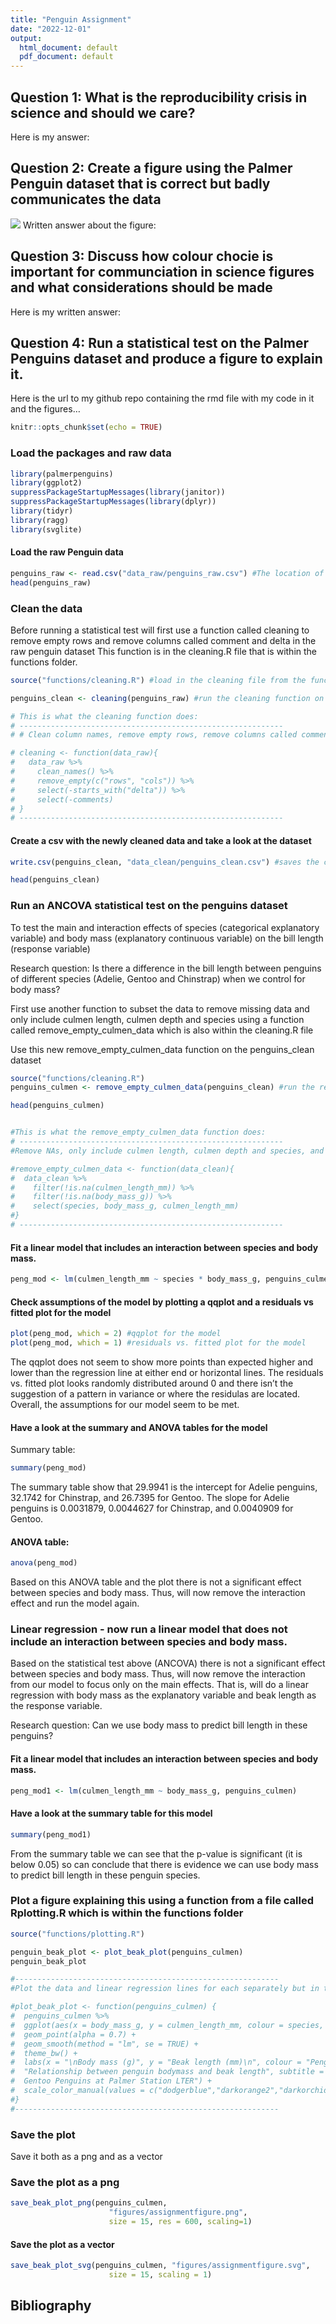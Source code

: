```yaml
---
title: "Penguin Assignment"
date: "2022-12-01"
output:
  html_document: default
  pdf_document: default
---
```


## Question 1: What is the reproducibility crisis in science and should we care?
Here is my answer:


## Question 2: Create a figure using the Palmer Penguin dataset that is correct but badly communicates the data

![](Badfigure_assignment.png)
Written answer about the figure:

## Question 3: Discuss how colour chocie is important for communciation in science figures and what considerations should be made
Here is my written answer:


## Question 4: Run a statistical test on the Palmer Penguins dataset and produce a figure to explain it.

Here is the url to my github repo containing the rmd file with my code in it and the figures...

```r
knitr::opts_chunk$set(echo = TRUE)
```

### Load the packages and raw data
```r
library(palmerpenguins)
library(ggplot2)
suppressPackageStartupMessages(library(janitor))
suppressPackageStartupMessages(library(dplyr))
library(tidyr)
library(ragg)
library(svglite)

```


#### Load the raw Penguin data
```r
penguins_raw <- read.csv("data_raw/penguins_raw.csv") #The location of this csv depends on where it has been saved
head(penguins_raw)
```


### Clean the data
Before running a statistical test will first use a function called cleaning to remove empty rows and remove columns called comment and delta in the raw penguin dataset This function is in the cleaning.R file that is within the functions folder.

```r

source("functions/cleaning.R") #load in the cleaning file from the functions folder it is in

penguins_clean <- cleaning(penguins_raw) #run the cleaning function on the raw data and save as another dataset

# This is what the cleaning function does:
# -----------------------------------------------------------
# # Clean column names, remove empty rows, remove columns called comment and delta

# cleaning <- function(data_raw){
#   data_raw %>%
#     clean_names() %>%
#     remove_empty(c("rows", "cols")) %>%
#     select(-starts_with("delta")) %>%
#     select(-comments)
# }
# -----------------------------------------------------------

```


#### Create a csv with the newly cleaned data and take a look at the dataset

```r
write.csv(penguins_clean, "data_clean/penguins_clean.csv") #saves the cleaned dataset as penguins_clean in a folder called data_clean

head(penguins_clean)

```



### Run an ANCOVA statistical test on the penguins dataset
To test the main and interaction effects of species (categorical explanatory variable) and body mass (explanatory continuous variable) on the bill length (response variable)

Research question: Is there a difference in the bill length between penguins of different species (Adelie, Gentoo and Chinstrap) when we control for body mass?

First use another function to subset the data to remove missing data and only include culmen length, culmen depth and species using a function called remove_empty_culmen_data which is also within the cleaning.R file


Use this new remove_empty_culmen_data function on the penguins_clean dataset
```r

source("functions/cleaning.R")
penguins_culmen <- remove_empty_culmen_data(penguins_clean) #run the remove_empty_culmen function on the cleaned data

head(penguins_culmen)


#This is what the remove_empty_culmen_data function does:
# -----------------------------------------------------------
#Remove NAs, only include culmen length, culmen depth and species, and use a function

#remove_empty_culmen_data <- function(data_clean){
#  data_clean %>%
#    filter(!is.na(culmen_length_mm)) %>%
#    filter(!is.na(body_mass_g)) %>%
#    select(species, body_mass_g, culmen_length_mm)
#}
# -----------------------------------------------------------
```


#### Fit a linear model that includes an interaction between species and body mass.
```r
peng_mod <- lm(culmen_length_mm ~ species * body_mass_g, penguins_culmen) #where species is the explanatory variable culmen_length_mm is the covariate and body_mass_g is the response variable

```

#### Check assumptions of the model by plotting a qqplot and a residuals vs fitted plot for the model
```r
plot(peng_mod, which = 2) #qqplot for the model
plot(peng_mod, which = 1) #residuals vs. fitted plot for the model
```

The qqplot does not seem to show more points than expected higher and lower than the regression line at either end or horizontal lines.
The residuals vs. fitted plot looks randomly distributed around 0 and there isn't the suggestion of a pattern in variance or where the residulas are located.
Overall, the assumptions for our model seem to be met.



#### Have a look at the summary and ANOVA tables for the model

Summary table:
```r
summary(peng_mod)

```
The summary table show that 29.9941 is the intercept for Adelie penguins, 32.1742 for Chinstrap, and 26.7395 for Gentoo.
The slope for Adelie penguins is 0.0031879, 0.0044627 for Chinstrap, and 0.0040909 for Gentoo.



#### ANOVA table:
```r
anova(peng_mod)

```

Based on this ANOVA table and the plot there is not a significant effect between species and body mass.
Thus, will now remove the interaction effect and run the model again.



### Linear regression - now run a linear model that does not include an interaction between species and body mass.
Based on the statistical test above (ANCOVA) there is not a significant effect between species and body mass. Thus, will now remove the interaction from our model to focus only on the main effects. That is, will do a linear regression with body mass as the explanatory variable and beak length as the response variable. 

Research question: Can we use body mass to predict bill length in these penguins?

#### Fit a linear model that includes an interaction between species and body mass.
```r
peng_mod1 <- lm(culmen_length_mm ~ body_mass_g, penguins_culmen)

```


#### Have a look at the summary table for this model

```r
summary(peng_mod1)
```
From the summary table we can see that the p-value is significant (it is below 0.05) so can conclude that there is evidence we can use body mass to predict bill length in these penguin species.


### Plot a figure explaining this using a function from a file called Rplotting.R which is within the functions folder

```r

source("functions/plotting.R")

penguin_beak_plot <- plot_beak_plot(penguins_culmen)
penguin_beak_plot

#-----------------------------------------------------------
#Plot the data and linear regression lines for each separately but in the same plot. Each species is coloured differently, the alpha level is set to help see the spread of data points, regression lines ar added, the background theme is changed to black and white, new labels are made for the axes and a title is added

#plot_beak_plot <- function(penguins_culmen) {
#  penguins_culmen %>%
#  ggplot(aes(x = body_mass_g, y = culmen_length_mm, colour = species, shape = species), alpha = 0.05) +
#  geom_point(alpha = 0.7) +
#  geom_smooth(method = "lm", se = TRUE) +
#  theme_bw() +
#  labs(x = "\nBody mass (g)", y = "Beak length (mm)\n", colour = "Penguin species", shape = "Penguin species", title = 
#  "Relationship between penguin bodymass and beak length", subtitle = "Bill length and body mass for Adelie, Chinstrap and 
#  Gentoo Penguins at Palmer Station LTER") +
#  scale_color_manual(values = c("dodgerblue","darkorange2","darkorchid4"))
#}
#-----------------------------------------------------------

```



### Save the plot 

Save it both as a png and as a vector



### Save the plot as a png
```r
save_beak_plot_png(penguins_culmen, 
                      "figures/assignmentfigure.png", 
                      size = 15, res = 600, scaling=1)
```


#### Save the plot as a vector
```r
save_beak_plot_svg(penguins_culmen, "figures/assignmentfigure.svg", 
                      size = 15, scaling = 1)
```



## Bibliography






























